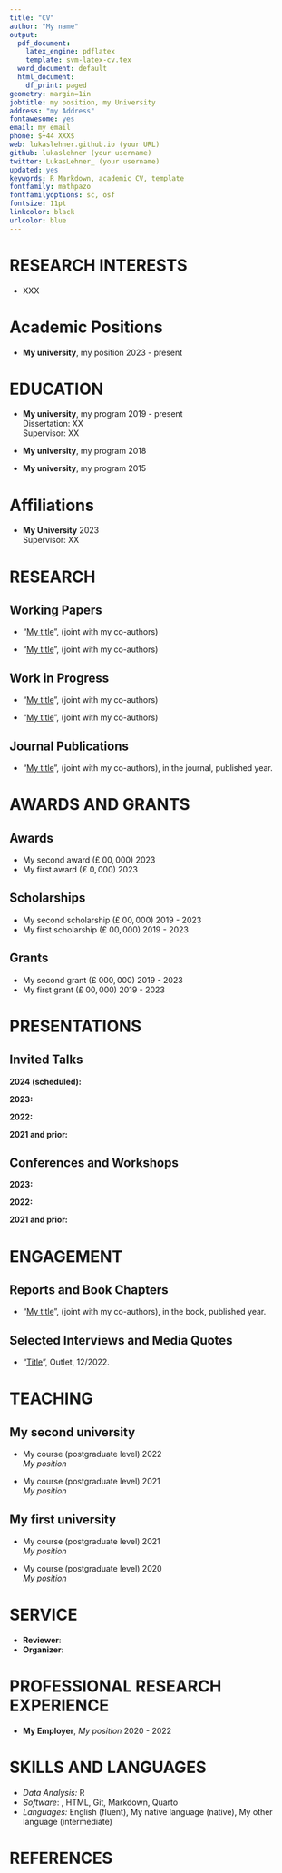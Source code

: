```yaml
---
title: "CV"
author: "My name"
output:
  pdf_document:
    latex_engine: pdflatex
    template: svm-latex-cv.tex
  word_document: default
  html_document:
    df_print: paged
geometry: margin=1in
jobtitle: my position, my University
address: "my Address"
fontawesome: yes
email: my email
phone: $+44 XXX$
web: lukaslehner.github.io (your URL)
github: lukaslehner (your username)
twitter: LukasLehner_ (your username)
updated: yes
keywords: R Markdown, academic CV, template
fontfamily: mathpazo
fontfamilyoptions: sc, osf
fontsize: 11pt
linkcolor: black
urlcolor: blue
---
```


<!-- 
Space for notes to yourself that are not displayed in the PDF output
-->


# RESEARCH INTERESTS

- XXX



# Academic Positions

- **My university**, my position \hfill $2023$ - present  \


# EDUCATION

- **My university**, my program \hfill $2019$ - present  \
Dissertation: XX \
Supervisor: XX

- **My university**, my program \hfill $2018$  \

- **My university**, my program \hfill $2015$  \

# Affiliations

- **My University** \hfill $2023$ \
Supervisor: XX


# RESEARCH

## Working Papers

- "[My title](my URL)", (joint with my co-authors)

- "[My title](my URL)", (joint with my co-authors)


## Work in Progress

- "[My title](my URL)", (joint with my co-authors)

- "[My title](my URL)", (joint with my co-authors)

## Journal Publications


- "[My title](my URL)", (joint with my co-authors), in the journal, published year.


# AWARDS AND GRANTS 

## Awards

- My second award (£ $00,000$) \hfill $2023$ 
- My first award (€ $0,000$) \hfill $2023$

## Scholarships
- My second scholarship (£ $00,000$) \hfill $2019$ - $2023$ 
- My first scholarship (£ $00,000$) \hfill $2019$ - $2023$


## Grants

- My second grant (£ $000,000$) \hfill $2019$ - $2023$ 
- My first grant (£ $00,000$) \hfill $2019$ - $2023$
 

# PRESENTATIONS

## Invited Talks
<!--  -->

**$2024$ (scheduled):** 

**$2023$:** 

**$2022$:** 

**$2021$ and prior:** 

## Conferences and Workshops

**$2023$:** 

**$2022$:** 

**$2021$ and prior:** 

# ENGAGEMENT

## Reports and Book Chapters

- "[My title](my URL)", (joint with my co-authors), in the book, published year.


## Selected Interviews and Media Quotes

- "[Title](URL)", Outlet, $12/2022$.


# TEACHING

## **My second university**

- My course (postgraduate level) \hfill $2022$ \
*My position*

- My course (postgraduate level) \hfill $2021$ \
*My position*

## **My first university**

- My course (postgraduate level) \hfill $2021$ \
*My position*

- My course (postgraduate level) \hfill $2020$ \
*My position*


# SERVICE
- **Reviewer**: 
- **Organizer**: 

# PROFESSIONAL RESEARCH EXPERIENCE

-	**My Employer**, *My position* \hfill $2020$ - $2022$  


# SKILLS AND LANGUAGES 

- *Data Analysis:* R
- *Software*: \LaTeX, HTML, Git, Markdown, Quarto
-	*Languages:* English (fluent), My native language (native), My other language (intermediate)

# REFERENCES

\begin{paracol}{3}

    \textbf{Prof.\ XX}\\
    University of XX\\
    \Telefon\ \( XX\)\\
    \Letter\ \href{mailto:lukas.lehner@spi.ox.ac.uk}{lukas.lehner\textrm{@}spi.ox.ac.uk} (replace email)

\switchcolumn

    \textbf{Prof.\ XX}\\
    Universits of XX\\
    \Telefon\ \(XX\)\\
    \Letter\ \href{mailto: XX}{Name\textrm{@}email}
    
\switchcolumn

    \textbf{Prof.\ XX}\\
    University of XX\\
    \Telefon\ \(XX\)\\
    \Letter\ \href{mailto: XX}{Name\textrm{@}email}

\end{paracol}


